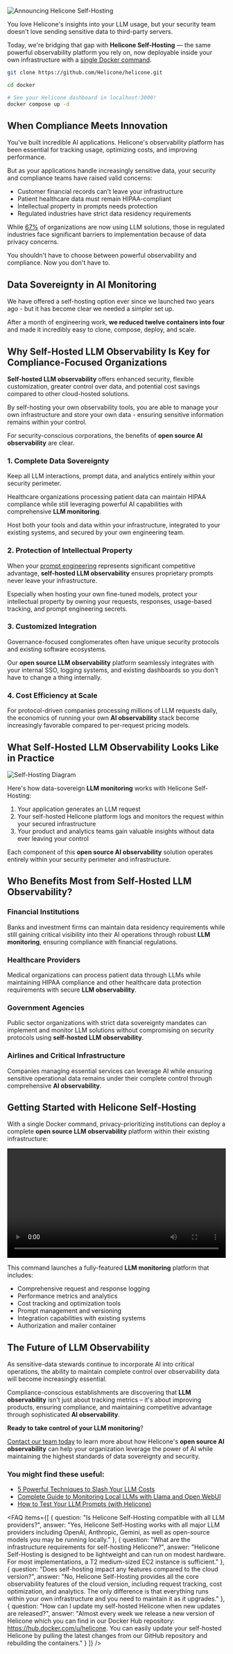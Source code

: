 ![Announcing Helicone Self-Hosting](/static/blog/self-hosting-launch/thumbanail.webp)

You love Helicone's insights into your LLM usage, but your security team doesn't love sending sensitive data to third-party servers.

Today, we're bridging that gap with **Helicone Self-Hosting** — the same powerful observability platform you rely on, now deployable inside your own infrastructure with a [single Docker command](https://docs.helicone.ai/getting-started/self-host/docker).

```bash
git clone https://github.com/Helicone/helicone.git

cd docker

# See your Helicone dashboard in localhost:3000!
docker compose up -d
```

## **When Compliance Meets Innovation**

You've built incredible AI applications. Helicone's observability platform has been essential for tracking usage, optimizing costs, and improving performance.

But as your applications handle increasingly sensitive data, your security and compliance teams have raised valid concerns:

- Customer financial records can't leave your infrastructure
- Patient healthcare data must remain HIPAA-compliant
- Intellectual property in prompts needs protection
- Regulated industries have strict data residency requirements

While [67%](https://springsapps.com/knowledge/large-language-model-statistics-and-numbers-2024) of organizations are now using LLM solutions, those in regulated industries face significant barriers to implementation because of data privacy concerns.

You shouldn't have to choose between powerful observability and compliance. Now you don't have to.

## Data Sovereignty in AI Monitoring

We have offered a self-hosting option ever since we launched two years ago - but it has become clear we needed a simpler set up.

After a month of engineering work, **we reduced twelve containers into four** and made it incredibly easy to clone, compose, deploy, and scale.

<CallToAction
  title="Helicone's Cloud is HIPAA, SOC 2, and GDPR-Compliant"
  description="Keep your LLM data entirely within your infrastructure while gaining comprehensive observability with Helicone."
  primaryButtonText="Compare plans"
  primaryButtonLink="https://www.helicone.ai/pricing"
  secondaryButtonText="15-minute compliance consultation"
  secondaryButtonLink="https://www.helicone.ai/contact"
/>

## Why Self-Hosted LLM Observability Is Key for Compliance-Focused Organizations

**Self-hosted LLM observability** offers enhanced security, flexible customization, greater control over data, and potential cost savings compared to other cloud-hosted solutions.

By self-hosting your own observability tools, you are able to manage your own infrastructure and store your own data - ensuring sensitive information remains within your control.

For security-conscious corporations, the benefits of **open source AI observability** are clear.

### 1. Complete Data Sovereignty

Keep all LLM interactions, prompt data, and analytics entirely within your security perimeter.

Healthcare organizations processing patient data can maintain HIPAA compliance while still leveraging powerful AI capabilities with comprehensive **LLM monitoring**.

Host both your tools and data within your infrastructure, integrated to your existing systems, and secured by your own engineering team.

### 2. Protection of Intellectual Property

When your [prompt engineering](https://www.helicone.ai/blog/prompt-engineering-tools) represents significant competitive advantage, **self-hosted LLM observability** ensures proprietary prompts never leave your infrastructure.

Especially when hosting your own fine-tuned models, protect your intellectual property by owning your requests, responses, usage-based tracking, and prompt engineering secrets.

### 3. Customized Integration

Governance-focused conglomerates often have unique security protocols and existing software ecosystems.

Our **open source LLM observability** platform seamlessly integrates with your internal SSO, logging systems, and existing dashboards so you don't have to change a thing internally.

### 4. Cost Efficiency at Scale

For protocol-driven companies processing millions of LLM requests daily, the economics of running your own **AI observability** stack become increasingly favorable compared to per-request pricing models.

## What Self-Hosted LLM Observability Looks Like in Practice

![Self-Hosting Diagram](/static/blog/self-hosting-launch/self-hosting.webp)

Here's how data-sovereign **LLM monitoring** works with Helicone Self-Hosting:

1. Your application generates an LLM request
2. Your self-hosted Helicone platform logs and monitors the request within your secured infrastructure
3. Your product and analytics teams gain valuable insights without data ever leaving your control

Each component of this **open source AI observability** solution operates entirely within your security perimeter and infrastructure.

## Who Benefits Most from Self-Hosted LLM Observability?

### Financial Institutions

Banks and investment firms can maintain data residency requirements while still gaining critical visibility into their AI operations through robust **LLM monitoring**, ensuring compliance with financial regulations.

### Healthcare Providers

Medical organizations can process patient data through LLMs while maintaining HIPAA compliance and other healthcare data protection requirements with secure **LLM observability**.

### Government Agencies

Public sector organizations with strict data sovereignty mandates can implement and monitor LLM solutions without compromising on security protocols using **self-hosted LLM observability**.

### Airlines and Critical Infrastructure

Companies managing essential services can leverage AI while ensuring sensitive operational data remains under their complete control through comprehensive **AI observability**.

## Getting Started with Helicone Self-Hosting

With a single Docker command, privacy-prioritizing institutions can deploy a complete **open source LLM observability** platform within their existing infrastructure:

<video width="100%" controls autoplay loop>
  <source
    src="https://marketing-assets-helicone.s3.us-west-2.amazonaws.com/SH%20docker%20demo.mp4?X-Amz-Algorithm=AWS4-HMAC-SHA256&X-Amz-Content-Sha256=UNSIGNED-PAYLOAD&X-Amz-Credential=ASIA4LT7EZHCITFGCGFC%2F20250507%2Fus-west-2%2Fs3%2Faws4_request&X-Amz-Date=20250507T164656Z&X-Amz-Expires=300&X-Amz-Security-Token=IQoJb3JpZ2luX2VjELn%2F%2F%2F%2F%2F%2F%2F%2F%2F%2FwEaCXVzLXdlc3QtMiJGMEQCID%2F7NmeS%2FhkWEFCMW%2FaYo0EIoQDl8qwkzrNL25isf0pcAiB7eg%2Fy3l8cKk9YBuv0Oc3XR5GJ7BoTfWi2p3TcBrEfKirtAghiEAAaDDg0OTU5NjQzNDg4NCIMf%2F6Sm9WaQgfHQnM8KsoCo1tYpSkljWORcR%2Ff%2FEsd2eIkqH%2B8ZS6%2BvtwIJeaJ9%2Bmvx%2Bxwwr9hVEunX9nSaDw8plob%2B8V9QfROGXQaUYMB0ERp%2FyiKYu9s8KrV5hwGSkUrD8pnKO%2Fm79cwquP7L5sMIICOy7crZscQwOUkBXe02gv55rKC0oASo1RgFuVMYw04CAdL%2FiIGnT4tI9pU7O9E3TInJr1Zjk2ADSPZ7bRHydp5WyDGeZtoQ%2Fj8s%2FtkSYPZUP42eBL3s8eLWQckqGuKiMgYrWs33PKR2NJ5wA4Px8GByqayk2a5WQu7jdwIFcNdXHh5Ui89Z4tTobs5jNDPUATAorh7XydX9uHInSg6AL9QOPpTDbCHEHpZKiMbYBtXEG%2F6IskjDqI2Tutkix6HGF%2FaDGG9FBSLLHTny9v6y%2FDSPTZZtmJN3iMy2YGf3SDTv8V0GhCVppccMNGb7sAGOq4CF4jdThnxGyIUpauxk%2FOJZTGhc358P8%2FWwPZfwK34ikpRf1yK44MxJQ2ju4nHzNt0bahugTqzn4fUurjfRZlBv4hv4tgDWcY3UMK29IYipDMh7EB9FpDrjJ04QDbMocHA%2BgMroXkgkAk%2BQH2SsbVrkyGFqa60LYCbccMq7XIShK9kNbfDg2mQmD87nqAlzzVSbc6P%2BV8GUi6wRtdd3TtssqPmSeCaoHUgfCdc%2BxqlXB9eV77paHvfn7WN4YrWIQTssN66mWwjbe1ehgMgzNyOD%2BnrJLRdC457NRLjH4SkA8dZy5TdQiDln69iqK5t5qw8lfWR4tA%2FCEHwTpSDMPfBpnNNnzwk7LVHx2Tl%2FW2db8OeSqaZd47%2BzDxjXKBsevCuEWTYy0jfuQVyHxsfD28%3D&X-Amz-Signature=4429e5ca8ea1f4a86494a9a8053a39ce097ea75c05af3e20cae557311d2c601d&X-Amz-SignedHeaders=host&response-content-disposition=inline"
    type="video/mp4"
  />
  Your browser does not support the video tag.
</video>

This command launches a fully-featured **LLM monitoring** platform that includes:

- Comprehensive request and response logging
- Performance metrics and analytics
- Cost tracking and optimization tools
- Prompt management and versioning
- Integration capabilities with existing systems
- Authorization and mailer container

## The Future of LLM Observability

As sensitive-data stewards continue to incorporate AI into critical operations, the ability to maintain complete control over observability data will become increasingly essential.

Compliance-conscious establishments are discovering that **LLM observability** isn't just about tracking metrics – it's about improving products, ensuring compliance, and maintaining competitive advantage through sophisticated **AI observability**.

**Ready to take control of your LLM monitoring**?

[Contact our team today](https://www.helicone.ai/contact) to learn more about how Helicone's **open source AI observability** can help your organization leverage the power of AI while maintaining the highest standards of data sovereignty and security.

### You might find these useful:
- <a href="https://www.helicone.ai/blog/slash-llm-cost" target="_blank" rel="noopener">5 Powerful Techniques to Slash Your LLM Costs</a>
- <a href="https://www.helicone.ai/blog/monitoring-local-llms" target="_blank" rel="noopener">Complete Guide to Monitoring Local LLMs with Llama and Open WebUI</a>
- <a href="https://www.helicone.ai/blog/test-your-llm-prompts" target="_blank" rel="noopener">How to Test Your LLM Prompts (with Helicone)</a>

<FAQ items={[
  {
    question: "Is Helicone Self-Hosting compatible with all LLM providers?",
    answer: "Yes, Helicone Self-Hosting works with all major LLM providers including OpenAI, Anthropic, Gemini, as well as open-source models you may be running locally."
  },
  {
    question: "What are the infrastructure requirements for self-hosting Helicone?",
    answer: "Helicone Self-Hosting is designed to be lightweight and can run on modest hardware. For most implementations, a T2 medium-sized EC2 instance is sufficient."
  },
  {
    question: "Does self-hosting impact any features compared to the cloud version?",
    answer: "No, Helicone Self-Hosting provides all the core observability features of the cloud version, including request tracking, cost optimization, and analytics. The only difference is that everything runs within your own infrastructure and you need to maintain it as it upgrades."
  },
  {
    question: "How can I update my self-hosted Helicone when new updates are released?",
    answer: "Almost every week we release a new version of Helicone which you can find in our Docker Hub repository: https://hub.docker.com/u/helicone. You can easily update your self-hosted Helicone by pulling the latest changes from our GitHub repository and rebuilding the containers."
  }
]} />

<CallToAction
  title="Deploy Helicone Self-Hosting Today"
  description="Keep your LLM data entirely within your infrastructure while gaining comprehensive observability."
  primaryButtonText="Get started"
  primaryButtonLink="https://docs.helicone.ai/getting-started/self-host/docker"
  secondaryButtonText="Talk to an expert"
  secondaryButtonLink="https://www.helicone.ai/contact"
/>

<Questions />
